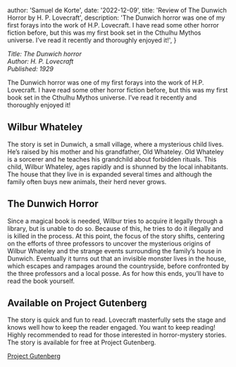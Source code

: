 



  author: 'Samuel de Korte',
  date: '2022-12-09',
  title: 'Review of The Dunwich Horror by H. P. Lovecraft',
  description:
    'The Dunwich horror was one of my first forays into the work of H.P. Lovecraft. I have read some other horror fiction before, but this was my first book set in the Cthulhu Mythos universe. I’ve read it recently and thoroughly enjoyed it!',
}


*Title: The Dunwich horror  
Author: H. P. Lovecraft  
Published: 1929*  

The Dunwich horror was one of my first forays into the work of H.P. Lovecraft. I have read some other horror fiction before, but this was my first book set in the Cthulhu Mythos universe. I’ve read it recently and thoroughly enjoyed it!

## Wilbur Whateley
The story is set in Dunwich, a small village, where a mysterious child lives. He’s raised by his mother and his grandfather, Old Whateley. Old Whateley is a sorcerer and he teaches his grandchild about forbidden rituals. This child, Wilbur Whateley, ages rapidly and is shunned by the local inhabitants. The house that they live in is expanded several times and although the family often buys new animals, their herd never grows.  

## The Dunwich Horror
Since a magical book is needed, Wilbur tries to acquire it legally through a library, but is unable to do so. Because of this, he tries to do it illegally and is killed in the process. At this point, the focus of the story shifts, centering on the efforts of three professors to uncover the mysterious origins of Wilbur Whateley and the strange events surrounding the family’s house in Dunwich. Eventually it turns out that an invisible monster lives in the house, which escapes and rampages around the countryside, before confronted by the three professors and a local posse. As for how this ends, you’ll have to read the book yourself. 

## Available on Project Gutenberg
The story is quick and fun to read. Lovecraft masterfully sets the stage and knows well how to keep the reader engaged. You want to keep reading! Highly recommended to read for those interested in horror-mystery stories.  The story is available for free at Project Gutenberg. 

[Project Gutenberg](https://www.gutenberg.org/ebooks/50133)  
